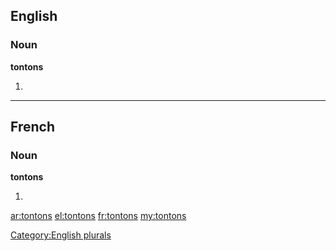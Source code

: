 ==English==

===Noun===
'''tontons'''

# {{plural of|tonton}}

[[Category:English plurals]]

----

==French==

===Noun===
'''tontons''' {{m}}

# {{plural of|tonton|lang=fr}}

[[ar:tontons]]
[[el:tontons]]
[[fr:tontons]]
[[my:tontons]]